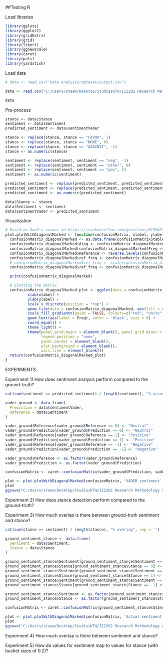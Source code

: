 ##Testing R

Load libraries
```r
library(gplots)
library(ggplot2)
library(gridExtra)
library(grid)
library(likert)
library(ggnewscale)
library(caret)
library(pals)
library(yardstick)
```

Load data
```r
# data <- read.csv("Data Analysis/dataset/output.csv")

data <- read.csv("C:/Users/steem/Desktop/StudiesKTH/II2202 Research Methodology and Scientific Writing/SentimentAndStance/Data Analysis/dataset/output.csv")

data
```

Pre-process
```r
stance <- data$Stance
sentiment <- data$Sentiment
predicted_sentiment <- data$sentimentVader

stance <- replace(stance, stance == "FAVOR", 1)
stance <- replace(stance, stance == "NONE", 0)
stance <- replace(stance, stance == "AGAINST", -1)
stance <- as.numeric(stance)

sentiment <- replace(sentiment, sentiment == "neg", -1)
sentiment <- replace(sentiment, sentiment == "other", 0)
sentiment <- replace(sentiment, sentiment == "pos", 1)
sentiment <- as.numeric(sentiment)

predicted_sentiment <- replace(predicted_sentiment, predicted_sentiment < 0, -1)
predicted_sentiment <- replace(predicted_sentiment, predicted_sentiment > 0, 1)
predicted_sentiment <- as.numeric(predicted_sentiment)

data$Stance <- stance
data$Sentiment <- sentiment
data$sentimentVader <- predicted_sentiment
```

Visualization
```r
# Based on DanO's answer on https://stackoverflow.com/questions/61504970/ggplot2-heatmap-2-different-color-schemes-confusion-matrix-matches-in-differe but with several fixes
plot.plotWithDiagonalMarked <- function(confusionMatrix, xlabel, ylabel) {
  confusionMatrix_diagonalMarked <- as.data.frame(confusionMatrix$table)
  confusionMatrix_diagonalMarked$diag <- confusionMatrix_diagonalMarked$Prediction == confusionMatrix_diagonalMarked$Reference # Get the diagonal
  confusionMatrix_diagonalMarked[confusionMatrix_diagonalMarked$Freq == 0] <- NA # If an tile is empty, mark it is NA so we can give it another color
  confusionMatrix_diagonalMarked$Reference <- reverse.levels(confusionMatrix_diagonalMarked$Reference) # diagonal starts at top left
  confusionMatrix_diagonalMarked$ref_freq <- confusionMatrix_diagonalMarked$Freq * ifelse(confusionMatrix_diagonalMarked$diag, 1, -1) # flip sign for non-diagonal values
  # confusionMatrix_diagonalMarked$ref_freq <- scale(confusionMatrix_diagonalMarked$ref_freq) # normalize values
  confusionMatrix_diagonalMarked$ref_freq <- confusionMatrix_diagonalMarked$ref_freq + max(confusionMatrix_diagonalMarked$Freq) + min(confusionMatrix_diagonalMarked$Freq)  # This for some reason fixes the colour range not being scaled properly, found by experimentation

  print(confusionMatrix_diagonalMarked)

  # plotting the matrix
  confusionMatrix_diagonalMarked_plot <- ggplot(data = confusionMatrix_diagonalMarked, aes(x = Prediction, y = Reference, fill = Freq)) +
          xlab(xlabel) +
          ylab(ylabel) +
          scale_x_discrete(position = "top") +
          geom_tile(data = confusionMatrix_diagonalMarked, aes(fill = ref_freq)) +
          scale_fill_gradientn(guide = FALSE, colours=c("red", "white", "#D6EAF8", "#2E86C1"), values=scales::rescale(c(-1, 0, 0.001, 1)), na.value="white") +
          geom_text(aes(label = Freq), color = 'black', size = 6) +
          coord_equal() +
          theme_light() +
          theme(panel.grid.major = element_blank(), panel.grid.minor = element_blank(),
                legend.position = "none",
                panel.border = element_blank(),
                plot.background = element_blank(),
                axis.line = element_blank())
  return(confusionMatrix_diagonalMarked_plot)
}
```


EXPERIMENTS

Experiment 1) How does sentiment analysis perform compared to the ground-truth?
```r
cat(sum(sentiment == predicted_sentiment) / length(sentiment), "% accuracy", sep = '')

vader_ground <- data.frame(
  Prediction = data$sentimentVader,
  Reference = data$Sentiment
)

vader_ground$Reference[vader_ground$Reference == 0] <- "Neutral"
vader_ground$Prediction[vader_ground$Prediction == 0] <- "Neutral"
vader_ground$Reference[vader_ground$Reference == 1] <- "Positive"
vader_ground$Prediction[vader_ground$Prediction == 1] <- "Positive"
vader_ground$Reference[vader_ground$Reference == -1] <- "Negative"
vader_ground$Prediction[vader_ground$Prediction == -1] <- "Negative"

vader_ground$Reference <- as.factor(vader_ground$Reference)
vader_ground$Prediction <- as.factor(vader_ground$Prediction)

confusionMatrix <- caret::confusionMatrix(vader_ground$Prediction, vader_ground$Reference)

plot <- plot.plotWithDiagonalMarked(confusionMatrix, 'VADER sentiment', 'Actual sentiment')
plot
ggsave("C:/Users/steem/Desktop/StudiesKTH/II2202 Research Methodology and Scientific Writing/SentimentAndStance/Data Analysis/images/VaderGroundTruthHeatmap.png")
```

Experiment 2) How does stance detection perform compared to the ground-truth?

Experiment 3) How much overlap is there between ground-truth sentiment and stance?
```r
cat(sum(stance == sentiment) / length(stance), "% overlap", sep = '')

ground_sentiment_stance <- data.frame(
  Sentiment = data$Sentiment,
  Stance = data$Stance
)

ground_sentiment_stance$Sentiment[ground_sentiment_stance$Sentiment == 0] <- "Neutral"
ground_sentiment_stance$Stance[ground_sentiment_stance$Stance == 0] <- "Neutral"
ground_sentiment_stance$Sentiment[ground_sentiment_stance$Sentiment == 1] <- "Positive"
ground_sentiment_stance$Stance[ground_sentiment_stance$Stance == 1] <- "Positive"
ground_sentiment_stance$Sentiment[ground_sentiment_stance$Sentiment == -1] <- "Negative"
ground_sentiment_stance$Stance[ground_sentiment_stance$Stance == -1] <- "Negative"

ground_sentiment_stance$Sentiment <- as.factor(ground_sentiment_stance$Sentiment)
ground_sentiment_stance$Stance <- as.factor(ground_sentiment_stance$Stance)

confusionMatrix <- caret::confusionMatrix(ground_sentiment_stance$Stance, ground_sentiment_stance$Sentiment)

plot <- plot.plotWithDiagonalMarked(confusionMatrix, 'Actual sentiment', 'Actual stance')
plot
ggsave("C:/Users/steem/Desktop/StudiesKTH/II2202 Research Methodology and Scientific Writing/SentimentAndStance/Data Analysis/images/GroundTruthSentimentStance.png")
```

Experiment 4) How much overlap is there between sentiment and stance?

Experiment 5) How do values for sentiment map to values for stance (with bucket sizes of 0.2)?






